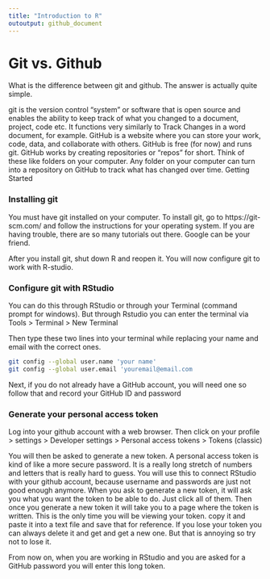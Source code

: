 ```yaml
---
title: "Introduction to R"
outoutput: github_document
---
```


# Git vs. Github

What is the difference between git and github. The answer is actually quite simple.

git is the version control "system" or software that is open source and enables the ability to keep track of what you changed to a document, project, code etc. It functions very similarly to Track Changes in a word document, for example.
GitHub is a website where you can store your work, code, data, and collaborate with others. GitHub is free (for now) and runs git. GitHub works by creating repositories or "repos" for short. Think of these like folders on your computer. Any folder on your computer can turn into a repository on GitHub to track what has changed over time.
Getting Started

### Installing git
You must have git installed on your computer. To install git, go to https://git-scm.com/ and follow the instructions for your operating system. If you are having trouble, there are so many tutorials out there. Google can be your friend.

After you install git, shut down R and reopen it. You will now configure git to work with R-studio.

### Configure git with RStudio

You can do this through RStudio or through your Terminal (command prompt for windows). But through Rstudio you can enter the terminal via Tools > Terminal > New Terminal

Then type these two lines into your terminal while replacing your name and email with the correct ones. 
```bash
git config --global user.name 'your name'
git config --global user.email 'youremail@email.com
```

Next, if you do not already have a GitHub account, you will need one so follow that and record your GitHub ID and password

### Generate your personal access token

Log into your github account with a web browser. Then click on your profile > settings > Developer settings > Personal access tokens > Tokens (classic)

You will then be asked to generate a new token. A personal access token is kind of like a more secure password. It is a really long stretch of numbers and letters that is really hard to guess. You will use this to connect RStudio with your github account, because username and passwords are just not good enough anymore. When you ask to generate a new token, it will ask you what you want the token to be able to do. Just click all of them. Then once you generate a new token it will take you to a page where the token is written. This is the only time you will be viewing your token. copy it and paste it into a text file and save that for reference. If you lose your token you can always delete it and get and get a new one. But that is annoying so try not to lose it. 

From now on, when you are working in RStudio and you are asked for a GitHub password you will enter this long token. 




